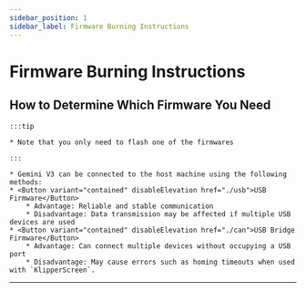 ```yaml
---
sidebar_position: 1
sidebar_label: Firmware Burning Instructions
---
```






# Firmware Burning Instructions

## How to Determine Which Firmware You Need

    :::tip

    * Note that you only need to flash one of the firmwares

    :::

    * Gemini V3 can be connected to the host machine using the following methods:
    * <Button variant="contained" disableElevation href="./usb">USB Firmware</Button>
        * Advantage: Reliable and stable communication
        * Disadvantage: Data transmission may be affected if multiple USB devices are used
    * <Button variant="contained" disableElevation href="./can">USB Bridge Firmware</Button>
        * Advantage: Can connect multiple devices without occupying a USB port
        * Disadvantage: May cause errors such as homing timeouts when used with `KlipperScreen`. 

---